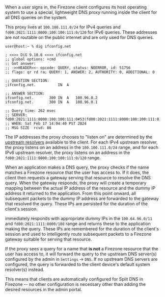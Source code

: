 When a user signs in, the Firezone client configures its host operating system
to use a special, lightweight DNS proxy running inside the client for all DNS
queries on the system.

This proxy lives at `100.100.111.0/24` for IPv4 queries and
`fd00:2021:1111:8000:100:100:111:0/120` for IPv6 queries. These addresses are
not routable on the public internet and are only used for DNS queries.

```text
user@host:~ % dig ifconfig.net

; <<>> DiG 9.10.6 <<>> ifconfig.net
;; global options: +cmd
;; Got answer:
;; ->>HEADER<<- opcode: QUERY, status: NOERROR, id: 51756
;; flags: qr rd ra; QUERY: 1, ANSWER: 2, AUTHORITY: 0, ADDITIONAL: 0

;; QUESTION SECTION:
;ifconfig.net.			IN	A

;; ANSWER SECTION:
ifconfig.net.		300	IN	A	100.96.0.2
ifconfig.net.		300	IN	A	100.96.0.1

;; Query time: 262 msec
;; SERVER: fd00:2021:1111:8000:100:100:111:0#53(fd00:2021:1111:8000:100:100:111:0)
;; WHEN: Sat Feb 17 14:04:40 PST 2024
;; MSG SIZE  rcvd: 86
```

The IP addresses the proxy chooses to "listen on" are determined by the
[upstream resolvers](#configuring-client-dns-upstream-resolvers) available to
the client. For each IPv4 upstream resolver, the proxy listens on an address in
the `100.100.111.0/24` range, and for each IPv6 upstream resolver, the proxy
listens on an address in the `fd00:2021:1111:8000:100:100:111:0/120` range.

When an application makes a DNS query, the proxy checks if the name matches a
Firezone resource that the user has access to. If it does, the client then
requests a gateway serving that resource to resolve the DNS query. When the gateway
responds, the proxy will create a temporary mapping between the actual IP
address of the resource and the dummy IP address it returned to the application.
From this point onward, all subsequent packets to the dummy IP address are
forwarded to the gateway that resolved the query. These IPs are persisted 
for the duration of the client's session.

immediately responds with appropriate dummy IPs in the `100.64.96.0/11` and
`fd00:2021:1111:8000/108` range and returns these to the application making the
query. These IPs are remembered for the duration of the client's session and
used to intelligently route subsequent packets to a Firezone gateway suitable
for serving that resource.

If the proxy sees a query for a name that **is not** a Firezone resource that
the user has access to, it will forward the query to the upstream DNS server(s)
configured by the admin in `Settings` -> `DNS`. If no upstream DNS servers are
configured, the query is forwarded to the client device's default system
resolver(s) instead.

This means that clients are automatically configured for Split DNS in Firezone
-- no other configuration is necessary other than adding the desired resources
in the admin portal.
